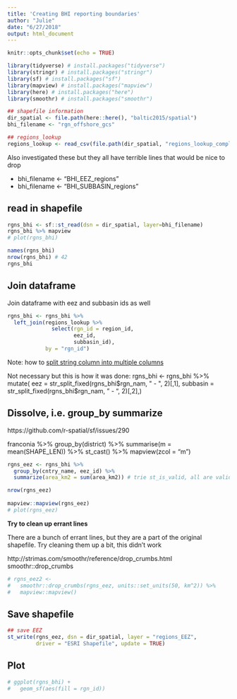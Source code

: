 ```yaml
---
title: 'Creating BHI reporting boundaries'
author: "Julie"
date: "6/27/2018"
output: html_document
---
```


```r
knitr::opts_chunk$set(echo = TRUE)

library(tidyverse) # install.packages("tidyverse")
library(stringr) # install.packages("stringr")
library(sf) # install.packages("sf")
library(mapview) # install.packages("mapview")
library(here) # install.packages("here")
library(smoothr) # install.packages("smoothr")

## shapefile information
dir_spatial <- file.path(here::here(), "baltic2015/spatial")
bhi_filename <- "rgn_offshore_gcs"

## regions_lookup
regions_lookup <- read_csv(file.path(dir_spatial, "regions_lookup_complete_wide.csv"))

```
Also investigated these but they all have terrible lines that would be nice to drop

- bhi_filename <- "BHI_EEZ_regions"  
- bhi_filename <- "BHI_SUBBASIN_regions"

## read in shapefile
```r
rgns_bhi <- sf::st_read(dsn = dir_spatial, layer=bhi_filename)
rgns_bhi %>% mapview
# plot(rgns_bhi)

names(rgns_bhi)
nrow(rgns_bhi) # 42
rgns_bhi
```

## Join dataframe
Join dataframe with eez and subbasin ids as well

```r
rgns_bhi <- rgns_bhi %>%
  left_join(regions_lookup %>%
              select(rgn_id = region_id, 
                     eez_id, 
                     subbasin_id), 
            by = "rgn_id")
```

Note: how to [split string column into multiple columns](https://stackoverflow.com/questions/4350440/split-data-frame-string-column-into-multiple-columns)

Not necessary but this is how it was done:
rgns_bhi <- rgns_bhi %>%
  mutate(
    eez      = str_split_fixed(rgns_bhi$rgn_nam, " - ", 2)[,1],
    subbasin = str_split_fixed(rgns_bhi$rgn_nam, " - ", 2)[,2],)


## Dissolve, i.e. group_by summarize

https://github.com/r-spatial/sf/issues/290

franconia %>% 
  group_by(district) %>% 
  summarise(m = mean(SHAPE_LEN)) %>% 
  st_cast() %>% 
  mapview(zcol = "m")


```r
rgns_eez <- rgns_bhi %>%
  group_by(cntry_name, eez_id) %>% 
  summarize(area_km2 = sum(area_km2)) # trie st_is_valid, all are valid

nrow(rgns_eez)
  
mapview::mapview(rgns_eez)
# plot(rgns_eez)
```

**Try to clean up errant lines**

There are a bunch of errant lines, but they are a part of the original shapefile. Try cleaning them up a bit, this didn't work

http://strimas.com/smoothr/reference/drop_crumbs.html
smoothr::drop_crumbs

```r
# rgns_eez2 <- 
#   smoothr::drop_crumbs(rgns_eez, units::set_units(50, km^2)) %>%
#   mapview::mapview()
```

## Save shapefile

```r
## save EEZ
st_write(rgns_eez, dsn = dir_spatial, layer = "regions_EEZ", 
         driver = "ESRI Shapefile", update = TRUE)

```



## Plot

```r
# ggplot(rgns_bhi) +
#   geom_sf(aes(fill = rgn_id))
```

